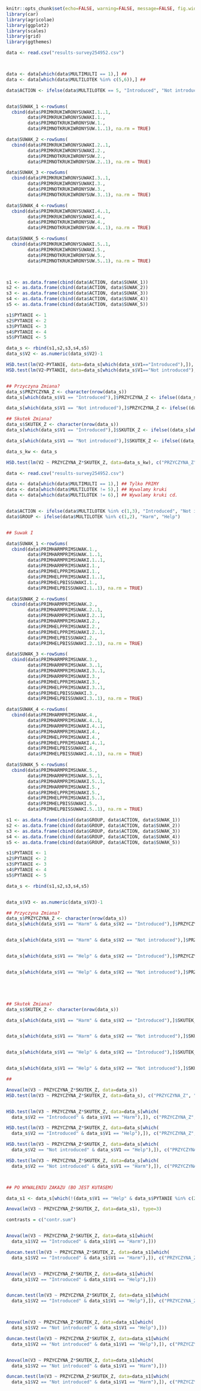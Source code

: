 ```r
knitr::opts_chunk$set(echo=FALSE, warning=FALSE, message=FALSE, fig.width=7.5)
library(car)
library(agricolae)
library(ggplot2)
library(scales)
library(grid)
library(ggthemes)
```

```r
data <- read.csv("results-survey254952.csv")



data <- data[which(data$MULTIMULTI == 1),] ## 
data <- data[which(data$MULTILOTEK %in% c(5,6)),] ## 

data$ACTION <- ifelse(data$MULTILOTEK == 5, "Introduced", "Not introduced")


data$SUWAK_1 <-rowSums(
  cbind(data$PRIMKRUKIWRONYSUWAKI.1..1,
        data$PRIMKRUKIWRONYSUWAKI.1.,
        data$PRIMNOTKRUKIWRONYSUW.1.,
        data$PRIMNOTKRUKIWRONYSUW.1..1), na.rm = TRUE)

data$SUWAK_2 <-rowSums(
  cbind(data$PRIMKRUKIWRONYSUWAKI.2..1,
        data$PRIMKRUKIWRONYSUWAKI.2.,
        data$PRIMNOTKRUKIWRONYSUW.2.,
        data$PRIMNOTKRUKIWRONYSUW.2..1), na.rm = TRUE)

data$SUWAK_3 <-rowSums(
  cbind(data$PRIMKRUKIWRONYSUWAKI.3..1,
        data$PRIMKRUKIWRONYSUWAKI.3.,
        data$PRIMNOTKRUKIWRONYSUW.3.,
        data$PRIMNOTKRUKIWRONYSUW.3..1), na.rm = TRUE)

data$SUWAK_4 <-rowSums(
  cbind(data$PRIMKRUKIWRONYSUWAKI.4..1,
        data$PRIMKRUKIWRONYSUWAKI.4.,
        data$PRIMNOTKRUKIWRONYSUW.4.,
        data$PRIMNOTKRUKIWRONYSUW.4..1), na.rm = TRUE)

data$SUWAK_5 <-rowSums(
  cbind(data$PRIMKRUKIWRONYSUWAKI.5..1,
        data$PRIMKRUKIWRONYSUWAKI.5.,
        data$PRIMNOTKRUKIWRONYSUW.5.,
        data$PRIMNOTKRUKIWRONYSUW.5..1), na.rm = TRUE)



s1 <- as.data.frame(cbind(data$ACTION, data$SUWAK_1))
s2 <- as.data.frame(cbind(data$ACTION, data$SUWAK_2))
s3 <- as.data.frame(cbind(data$ACTION, data$SUWAK_3))
s4 <- as.data.frame(cbind(data$ACTION, data$SUWAK_4))
s5 <- as.data.frame(cbind(data$ACTION, data$SUWAK_5))

s1$PYTANIE <- 1
s2$PYTANIE <- 2
s3$PYTANIE <- 3
s4$PYTANIE <- 4
s5$PYTANIE <- 5

data_s <- rbind(s1,s2,s3,s4,s5)
data_s$V2 <- as.numeric(data_s$V2)-1

HSD.test(lm(V2~PYTANIE, data=data_s[which(data_s$V1=="Introduced"),]), c("PYTANIE"), console=TRUE)
HSD.test(lm(V2~PYTANIE, data=data_s[which(data_s$V1=="Not introduced"),]), c("PYTANIE"), console=TRUE)


## Przyczyna Zmiana?
data_s$PRZYCZYNA_Z <- character(nrow(data_s))
data_s[which(data_s$V1 == "Introduced"),]$PRZYCZYNA_Z <- ifelse((data_s[which(data_s$V1 == "Introduced"),]$PYTANIE %in% c(1,3,5)), "Tak", "Nie")

data_s[which(data_s$V1 == "Not introduced"),]$PRZYCZYNA_Z <- ifelse((data_s[which(data_s$V1 == "Not introduced"),]$PYTANIE %in% c(2,4)), "Tak", "Nie")

## Skutek Zmiana?
data_s$SKUTEK_Z <- character(nrow(data_s))
data_s[which(data_s$V1 == "Introduced"),]$SKUTEK_Z <- ifelse((data_s[which(data_s$V1 == "Introduced"),]$PYTANIE %in% c(1,2,5)), "Tak", "Nie")

data_s[which(data_s$V1 == "Not introduced"),]$SKUTEK_Z <- ifelse((data_s[which(data_s$V1 == "Not introduced"),]$PYTANIE %in% c(3,4)), "Tak", "Nie")

data_s_kw <- data_s

HSD.test(lm(V2 ~ PRZYCZYNA_Z*SKUTEK_Z, data=data_s_kw), c("PRZYCZYNA_Z", "SKUTEK_Z"), console = TRUE)


```



```r

data <- read.csv("results-survey254952.csv")

data <- data[which(data$MULTIMULTI == 1),] ## Tylko PRIMY
data <- data[which(data$MULTILOTEK != 5),] ## Wywalamy kruki
data <- data[which(data$MULTILOTEK != 6),] ## Wywalamy kruki cd.


data$ACTION <- ifelse(data$MULTILOTEK %in% c(1,3), "Introduced", "Not introduced")
data$GROUP <- ifelse(data$MULTILOTEK %in% c(1,2), "Harm", "Help")


## Suwak I

data$SUWAK_1 <-rowSums(
  cbind(data$PRIMHARMPRIMSUWAK.1.,
        data$PRIMHARMPRIMSUWAK.1..1,
        data$PRIMHARMPRIMSUWAKI.1..1,
        data$PRIMHARMPRIMSUWAKI.1.,
        data$PRIMHELPPRIMSUWAKI.1.,
        data$PRIMHELPPRIMSUWAKI.1..1,
        data$PRIMHELPBISSUWAKI.1.,
        data$PRIMHELPBISSUWAKI.1..1), na.rm = TRUE)

data$SUWAK_2 <-rowSums(
  cbind(data$PRIMHARMPRIMSUWAK.2.,
        data$PRIMHARMPRIMSUWAK.2..1,
        data$PRIMHARMPRIMSUWAKI.2..1,
        data$PRIMHARMPRIMSUWAKI.2.,
        data$PRIMHELPPRIMSUWAKI.2.,
        data$PRIMHELPPRIMSUWAKI.2..1,
        data$PRIMHELPBISSUWAKI.2.,
        data$PRIMHELPBISSUWAKI.2..1), na.rm = TRUE)

data$SUWAK_3 <-rowSums(
  cbind(data$PRIMHARMPRIMSUWAK.3.,
        data$PRIMHARMPRIMSUWAK.3..1,
        data$PRIMHARMPRIMSUWAKI.3..1,
        data$PRIMHARMPRIMSUWAKI.3.,
        data$PRIMHELPPRIMSUWAKI.3.,
        data$PRIMHELPPRIMSUWAKI.3..1,
        data$PRIMHELPBISSUWAKI.3.,
        data$PRIMHELPBISSUWAKI.3..1), na.rm = TRUE)

data$SUWAK_4 <-rowSums(
  cbind(data$PRIMHARMPRIMSUWAK.4.,
        data$PRIMHARMPRIMSUWAK.4..1,
        data$PRIMHARMPRIMSUWAKI.4..1,
        data$PRIMHARMPRIMSUWAKI.4.,
        data$PRIMHELPPRIMSUWAKI.4.,
        data$PRIMHELPPRIMSUWAKI.4..1,
        data$PRIMHELPBISSUWAKI.4.,
        data$PRIMHELPBISSUWAKI.4..1), na.rm = TRUE)

data$SUWAK_5 <-rowSums(
  cbind(data$PRIMHARMPRIMSUWAK.5.,
        data$PRIMHARMPRIMSUWAK.5..1,
        data$PRIMHARMPRIMSUWAKI.5..1,
        data$PRIMHARMPRIMSUWAKI.5.,
        data$PRIMHELPPRIMSUWAKI.5.,
        data$PRIMHELPPRIMSUWAKI.5..1,
        data$PRIMHELPBISSUWAKI.5.,
        data$PRIMHELPBISSUWAKI.5..1), na.rm = TRUE)

s1 <- as.data.frame(cbind(data$GROUP, data$ACTION, data$SUWAK_1))
s2 <- as.data.frame(cbind(data$GROUP, data$ACTION, data$SUWAK_2))
s3 <- as.data.frame(cbind(data$GROUP, data$ACTION, data$SUWAK_3))
s4 <- as.data.frame(cbind(data$GROUP, data$ACTION, data$SUWAK_4))
s5 <- as.data.frame(cbind(data$GROUP, data$ACTION, data$SUWAK_5))

s1$PYTANIE <- 1
s2$PYTANIE <- 2
s3$PYTANIE <- 3
s4$PYTANIE <- 4
s5$PYTANIE <- 5

data_s <- rbind(s1,s2,s3,s4,s5)


data_s$V3 <- as.numeric(data_s$V3)-1

## Przyczyna Zmiana?
data_s$PRZYCZYNA_Z <- character(nrow(data_s))
data_s[which(data_s$V1 == "Harm" & data_s$V2 == "Introduced"),]$PRZYCZYNA_Z <- ifelse((data_s[which(data_s$V1 == "Harm" & data_s$V2 == "Introduced"),]$PYTANIE %in% c(1,3,5)), "Tak", "Nie")


data_s[which(data_s$V1 == "Harm" & data_s$V2 == "Not introduced"),]$PRZYCZYNA_Z <- ifelse((data_s[which(data_s$V1 == "Harm" & data_s$V2 == "Not introduced"),]$PYTANIE %in% c(2,4)), "Tak", "Nie")


data_s[which(data_s$V1 == "Help" & data_s$V2 == "Introduced"),]$PRZYCZYNA_Z <- ifelse((data_s[which(data_s$V1 == "Help" & data_s$V2 == "Introduced"),]$PYTANIE %in% c(1,3)), "Tak", "Nie")


data_s[which(data_s$V1 == "Help" & data_s$V2 == "Not introduced"),]$PRZYCZYNA_Z <- ifelse((data_s[which(data_s$V1 == "Help" & data_s$V2 == "Not introduced"),]$PYTANIE %in% c(2,4,5)), "Tak", "Nie")





## Skutek Zmiana?
data_s$SKUTEK_Z <- character(nrow(data_s))

data_s[which(data_s$V1 == "Harm" & data_s$V2 == "Introduced"),]$SKUTEK_Z <- ifelse((data_s[which(data_s$V1 == "Harm" & data_s$V2 == "Introduced"),]$PYTANIE %in% c(1,2,4)), "Tak", "Nie")


data_s[which(data_s$V1 == "Harm" & data_s$V2 == "Not introduced"),]$SKUTEK_Z <- ifelse((data_s[which(data_s$V1 == "Harm" & data_s$V2 == "Not introduced"),]$PYTANIE %in% c(3,5)), "Tak", "Nie")


data_s[which(data_s$V1 == "Help" & data_s$V2 == "Introduced"),]$SKUTEK_Z <- ifelse((data_s[which(data_s$V1 == "Help" & data_s$V2 == "Introduced"),]$PYTANIE %in% c(1,4,5)), "Tak", "Nie")


data_s[which(data_s$V1 == "Help" & data_s$V2 == "Not introduced"),]$SKUTEK_Z <- ifelse((data_s[which(data_s$V1 == "Help" & data_s$V2 == "Not introduced"),]$PYTANIE %in% c(2,3)), "Tak", "Nie")

## 

Anova(lm(V3 ~ PRZYCZYNA_Z*SKUTEK_Z, data=data_s))
HSD.test(lm(V3 ~ PRZYCZYNA_Z*SKUTEK_Z, data=data_s), c("PRZYCZYNA_Z", "SKUTEK_Z"), console = TRUE)


HSD.test(lm(V3 ~ PRZYCZYNA_Z*SKUTEK_Z, data=data_s[which(
  data_s$V2 == "Introduced" & data_s$V1 == "Harm"),]), c("PRZYCZYNA_Z", "SKUTEK_Z"), console = TRUE)

HSD.test(lm(V3 ~ PRZYCZYNA_Z*SKUTEK_Z, data=data_s[which(
  data_s$V2 == "Introduced" & data_s$V1 == "Help"),]), c("PRZYCZYNA_Z", "SKUTEK_Z"), console = TRUE)

HSD.test(lm(V3 ~ PRZYCZYNA_Z*SKUTEK_Z, data=data_s[which(
  data_s$V2 == "Not introduced" & data_s$V1 == "Help"),]), c("PRZYCZYNA_Z", "SKUTEK_Z"), console = TRUE)

HSD.test(lm(V3 ~ PRZYCZYNA_Z*SKUTEK_Z, data=data_s[which(
  data_s$V2 == "Not introduced" & data_s$V1 == "Harm"),]), c("PRZYCZYNA_Z", "SKUTEK_Z"), console = TRUE)



## PO WYWALENIU ZAKAZU (BO JEST KUTASEM)

data_s1 <- data_s[which(!(data_s$V1 == "Help" & data_s$PYTANIE %in% c(2))),]

Anova(lm(V3 ~ PRZYCZYNA_Z*SKUTEK_Z, data=data_s1), type=3)

contrasts = c("contr.sum")


Anova(lm(V3 ~ PRZYCZYNA_Z*SKUTEK_Z, data=data_s1[which(
  data_s1$V2 == "Introduced" & data_s1$V1 == "Harm"),]))

duncan.test(lm(V3 ~ PRZYCZYNA_Z*SKUTEK_Z, data=data_s1[which(
  data_s1$V2 == "Introduced" & data_s1$V1 == "Harm"),]), c("PRZYCZYNA_Z", "SKUTEK_Z"), console = TRUE)


Anova(lm(V3 ~ PRZYCZYNA_Z*SKUTEK_Z, data=data_s1[which(
  data_s1$V2 == "Introduced" & data_s1$V1 == "Help"),]))


duncan.test(lm(V3 ~ PRZYCZYNA_Z*SKUTEK_Z, data=data_s1[which(
  data_s1$V2 == "Introduced" & data_s1$V1 == "Help"),]), c("PRZYCZYNA_Z", "SKUTEK_Z"), console = TRUE)



Anova(lm(V3 ~ PRZYCZYNA_Z*SKUTEK_Z, data=data_s1[which(
  data_s1$V2 == "Not introduced" & data_s1$V1 == "Help"),]))

duncan.test(lm(V3 ~ PRZYCZYNA_Z*SKUTEK_Z, data=data_s1[which(
  data_s1$V2 == "Not introduced" & data_s1$V1 == "Help"),]), c("PRZYCZYNA_Z", "SKUTEK_Z"), console = TRUE)


Anova(lm(V3 ~ PRZYCZYNA_Z*SKUTEK_Z, data=data_s1[which(
  data_s1$V2 == "Not introduced" & data_s1$V1 == "Harm"),]))

duncan.test(lm(V3 ~ PRZYCZYNA_Z*SKUTEK_Z, data=data_s1[which(
  data_s1$V2 == "Not introduced" & data_s1$V1 == "Harm"),]), c("PRZYCZYNA_Z", "SKUTEK_Z"), console = TRUE)
```


